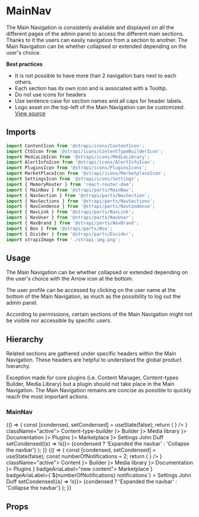 <!--- MainNav.stories.mdx --->


<Meta title="Design System/Organisms/MainNav" component={MainNav} />

# MainNav

The Main Navigation is consistenly available and displayed on all the different pages of the admin panel to access the different main sections. Thanks to it the users can easily navigation from a section to another. The Main Navigation can be whether collapsed or extended depending on the user's choice.

**Best practices**

- It is not possible to have more than 2 navigation bars next to each others.
- Each section has its own icon and is associated with a Tooltip.
- Do not use icons for headers
- Use sentence case for section names and all caps for header labels.
- Logo asset on the top-left of the Main Navigation can be customized.
  [View source](https://github.com/strapi/parts/tree/develop/packages/strapi-parts/src/MainNav)

## Imports

```js
import ContentIcon from '@strapi/icons/ContentIcon';
import CtbIcon from '@strapi/icons/ContentTypeBuilderIcon';
import MediaLibIcon from '@strapi/icons/MediaLibrary';
import AlertInfoIcon from '@strapi/icons/AlertInfoIcon';
import PluginsIcon from '@strapi/icons/PluginsIcons';
import MarketPlaceIcon from '@strapi/icons/MarketplaceIcon';
import SettingsIcon from '@strapi/icons/Settings';
import { MemoryRouter } from 'react-router-dom';
import { MainNav } from '@strapi/parts/MainNav';
import { NavSection } from '@strapi/parts/NavSection';
import { NavSections } from '@strapi/parts/NavSections';
import { NavCondense } from '@strapi/parts/NavCondense';
import { NavLink } from '@strapi/parts/NavLink';
import { NavUser } from '@strapi/parts/NavUser';
import { NavBrand } from '@strapi/parts/NavBrand';
import { Box } from '@strapi/parts/Box';
import { Divider } from '@strapi/parts/Divider';
import strapiImage from './strapi-img.png';
```

## Usage

The Main Navigation can be whether collapsed or extended depending on the user's choice with the Arrow icon at the bottom.

The user profile can be accessed by clicking on the user name at the bottom of the Main Navigation, as much as the possibility to log out the admin panel.

According to permissions, certain sections of the Main Navigation might not be visible nor accessible by specific users.

## Hierarchy

Related sections are gathered under specific headers within the Main Navigation. These headers are helpful to understand the global product hierarchy.

Exception made for core plugins (i.e. Content Manager, Content-types Builder, Media Library) but a plugin should not take place in the Main Navigation. The Main Navigation remains are concise as possible to quickly reach the most important actions.

### MainNav

<Canvas>
  <Story name="base">
    {() => {
      const [condensed, setCondensed] = useState(false);
      return (
        <Box background="neutral100" padding={10} style={{ height: '100vh' }}>
          <MainNav condensed={condensed}>
            <NavBrand workplace="Workplace" title="Strapi Dashboard" icon={<img src={strapiImage} alt="" />} />
            <Divider />
            <NavSections>
              <NavLink to="/cm" icon={<ContentIcon />} className="active">
                Content-type-builder
              </NavLink>
              <NavSection label="Plugins">
                <NavLink to="/builder" icon={<CtbIcon />}>
                  Builder
                </NavLink>
                <NavLink to="/content" icon={<MediaLibIcon />}>
                  Media library
                </NavLink>
                <NavLink to="/content" icon={<AlertInfoIcon />}>
                  Documentation
                </NavLink>
              </NavSection>
              <NavSection label="General">
                <NavLink to="/builder" icon={<PluginsIcon />}>
                  Plugins
                </NavLink>
                <NavLink to="/content" icon={<MarketPlaceIcon />}>
                  Marketplace
                </NavLink>
                <NavLink to="/content" icon={<SettingsIcon />}>
                  Settings
                </NavLink>
              </NavSection>
            </NavSections>
            <NavUser src="https://avatars.githubusercontent.com/u/3874873?v=4" to="/somewhere-i-belong">
              John Duff
            </NavUser>
            <NavCondense onClick={() => setCondensed((s) => !s)}>
              {condensed ? 'Expanded the navbar' : 'Collapse the navbar'}
            </NavCondense>
          </MainNav>
        </Box>
      );
    }}
  </Story>
  <Story name="notifications">
    {() => {
      const [condensed, setCondensed] = useState(false);
      const numberOfNotifications = 2;
      return (
        <Box background="neutral100" padding={10} style={{ height: '100vh' }}>
          <MainNav condensed={condensed}>
            <NavBrand workplace="Workplace" title="Strapi Dashboard" icon={<img src={strapiImage} alt="" />} />
            <Divider />
            <NavSections>
              <NavLink to="/cm" icon={<ContentIcon />} className="active">
                Content
              </NavLink>
              <NavSection label="Plugins">
                <NavLink to="/builder" icon={<CtbIcon />}>
                  Builder
                </NavLink>
                <NavLink to="/content" icon={<MediaLibIcon />}>
                  Media library
                </NavLink>
                <NavLink to="/content" icon={<AlertInfoIcon />}>
                  Documentation
                </NavLink>
              </NavSection>
              <NavSection label="General">
                <NavLink to="/builder" icon={<PluginsIcon />}>
                  Plugins
                </NavLink>
                <NavLink to="/content" badgeContent={'new'} icon={<MarketPlaceIcon />} badgeAriaLabel="new content">
                  Marketplace
                </NavLink>
                <NavLink
                  to="/content"
                  badgeContent={numberOfNotifications}
                  icon={<SettingsIcon />}
                  badgeAriaLabel={`${numberOfNotifications} notifications`}
                >
                  Settings
                </NavLink>
              </NavSection>
            </NavSections>
            <NavUser initials="JD">John Duff</NavUser>
            <NavCondense onClick={() => setCondensed((s) => !s)}>
              {condensed ? 'Expanded the navbar' : 'Collapse the navbar'}
            </NavCondense>
          </MainNav>
        </Box>
      );
    }}
  </Story>
</Canvas>

## Props

<ArgsTable of={MainNav} />
